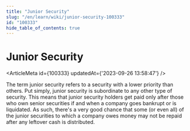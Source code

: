 ```yaml
---
title: "Junior Security"
slug: "/en/learn/wiki/junior-security-100333"
id: "100333"
hide_table_of_contents: true
---
```



# Junior Security

<ArticleMeta id={100333} updatedAt={'2023-09-26 13:58:47'} />
<div className='border-solid border-b border-t-0 my-4 border-[var(--ifm-color-gray-300)]' />

The term junior security refers to a security with a lower priority than others. Put simply, junior security is subordinate to any other type of security. This means that junior security holders get paid only after those who own senior securities if and when a company goes bankrupt or is liquidated. As such, there's a very good chance that some (or even all) of the junior securities to which a company owes money may not be repaid after any leftover cash is distributed.
